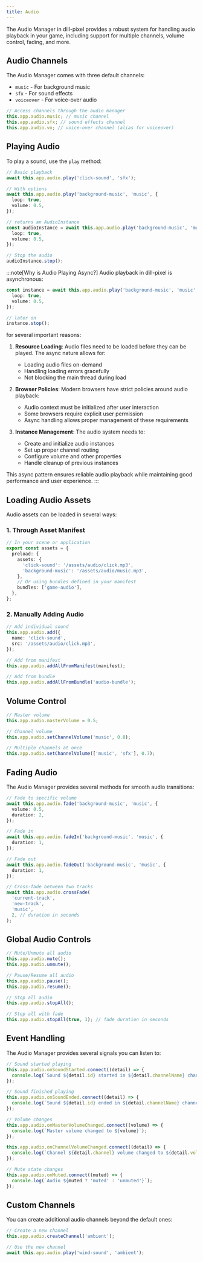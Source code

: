 ```yaml
---
title: Audio
---
```


The Audio Manager in dill-pixel provides a robust system for handling audio playback in your game, including support for multiple channels, volume control, fading, and more.

## Audio Channels

The Audio Manager comes with three default channels:

- `music` - For background music
- `sfx` - For sound effects
- `voiceover` - For voice-over audio

```ts
// Access channels through the audio manager
this.app.audio.music; // music channel
this.app.audio.sfx; // sound effects channel
this.app.audio.vo; // voice-over channel (alias for voiceover)
```

## Playing Audio

To play a sound, use the `play` method:

```ts
// Basic playback
await this.app.audio.play('click-sound', 'sfx');

// With options
await this.app.audio.play('background-music', 'music', {
  loop: true,
  volume: 0.5,
});

// returns an AudioInstance
const audioInstance = await this.app.audio.play('background-music', 'music', {
  loop: true,
  volume: 0.5,
});

// Stop the audio
audioInstance.stop();
```

:::note[Why is Audio Playing Async?]
Audio playback in dill-pixel is asynchronous:

```ts
const instance = await this.app.audio.play('background-music', 'music', {
  loop: true,
  volume: 0.5,
});

// later on
instance.stop();
```

for several important reasons:

1. **Resource Loading**: Audio files need to be loaded before they can be played. The async nature allows for:

   - Loading audio files on-demand
   - Handling loading errors gracefully
   - Not blocking the main thread during load

2. **Browser Policies**: Modern browsers have strict policies around audio playback:

   - Audio context must be initialized after user interaction
   - Some browsers require explicit user permission
   - Async handling allows proper management of these requirements

3. **Instance Management**: The audio system needs to:
   - Create and initialize audio instances
   - Set up proper channel routing
   - Configure volume and other properties
   - Handle cleanup of previous instances

This async pattern ensures reliable audio playback while maintaining good performance and user experience.
:::

## Loading Audio Assets

Audio assets can be loaded in several ways:

### 1. Through Asset Manifest

```ts
// In your scene or application
export const assets = {
  preload: {
    assets: {
      'click-sound': '/assets/audio/click.mp3',
      'background-music': '/assets/audio/music.mp3',
    },
    // Or using bundles defined in your manifest
    bundles: ['game-audio'],
  },
};
```

### 2. Manually Adding Audio

```ts
// Add individual sound
this.app.audio.add({
  name: 'click-sound',
  src: '/assets/audio/click.mp3',
});

// Add from manifest
this.app.audio.addAllFromManifest(manifest);

// Add from bundle
this.app.audio.addAllFromBundle('audio-bundle');
```

## Volume Control

```typescript
// Master volume
this.app.audio.masterVolume = 0.5;

// Channel volume
this.app.audio.setChannelVolume('music', 0.8);

// Multiple channels at once
this.app.audio.setChannelVolume(['music', 'sfx'], 0.7);
```

## Fading Audio

The Audio Manager provides several methods for smooth audio transitions:

```typescript
// Fade to specific volume
await this.app.audio.fade('background-music', 'music', {
  volume: 0.5,
  duration: 2,
});

// Fade in
await this.app.audio.fadeIn('background-music', 'music', {
  duration: 1,
});

// Fade out
await this.app.audio.fadeOut('background-music', 'music', {
  duration: 1,
});

// Cross-fade between two tracks
await this.app.audio.crossFade(
  'current-track',
  'new-track',
  'music',
  2, // duration in seconds
);
```

## Global Audio Controls

```typescript
// Mute/Unmute all audio
this.app.audio.mute();
this.app.audio.unmute();

// Pause/Resume all audio
this.app.audio.pause();
this.app.audio.resume();

// Stop all audio
this.app.audio.stopAll();

// Stop all with fade
this.app.audio.stopAll(true, 1); // fade duration in seconds
```

## Event Handling

The Audio Manager provides several signals you can listen to:

```typescript
// Sound started playing
this.app.audio.onSoundStarted.connect((detail) => {
  console.log(`Sound ${detail.id} started in ${detail.channelName} channel`);
});

// Sound finished playing
this.app.audio.onSoundEnded.connect((detail) => {
  console.log(`Sound ${detail.id} ended in ${detail.channelName} channel`);
});

// Volume changes
this.app.audio.onMasterVolumeChanged.connect((volume) => {
  console.log(`Master volume changed to ${volume}`);
});

this.app.audio.onChannelVolumeChanged.connect((detail) => {
  console.log(`Channel ${detail.channel} volume changed to ${detail.volume}`);
});

// Mute state changes
this.app.audio.onMuted.connect((muted) => {
  console.log(`Audio ${muted ? 'muted' : 'unmuted'}`);
});
```

## Custom Channels

You can create additional audio channels beyond the default ones:

```typescript
// Create a new channel
this.app.audio.createChannel('ambient');

// Use the new channel
await this.app.audio.play('wind-sound', 'ambient');
```
